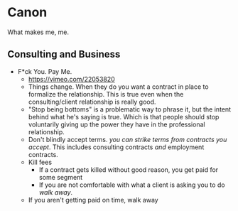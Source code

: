 # Canon

What makes me, me.

## Consulting and Business

- F\*ck You. Pay Me.
  - https://vimeo.com/22053820
  - Things change. When they do you want a contract in place
    to formalize the relationship. This is true even when
    the consulting/client relationship is really good.
  - "Stop being bottoms" is a problematic way to phrase it,
    but the intent behind what he's saying is true. Which is
    that people should stop voluntarily giving up the power
    they have in the professional relationship.
  - Don't blindly accept terms. _you can strike terms from
    contracts you accept_. This includes consulting
    contracts _and_ employment contracts.
  - Kill fees
    - If a contract gets killed without good reason, you get
      paid for some segment
    - If you are not comfortable with what a client is
      asking you to do _walk away_.
  - If you aren't getting paid on time, walk away
